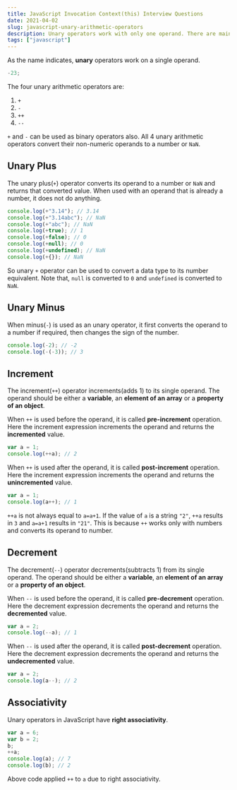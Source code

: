 ```yaml
---
title: JavaScript Invocation Context(this) Interview Questions
date: 2021-04-02
slug: javascript-unary-arithmetic-operators
description: Unary operators work with only one operand. There are mainly 4 unary arithmetic operators.
tags: ["javascript"]
---
```


As the name indicates, **unary** operators work on a single operand.

```javascript
-23;
```

The four unary arithmetic operators are:

1. `+`
2. `-`
3. `++`
4. `--`

`+` and `-` can be used as binary operators also. All 4 unary arithmetic operators convert their non-numeric operands to a number or `NaN`.

## Unary Plus

The unary plus(`+`) operator converts its operand to a number or `NaN` and returns that converted value. When used with an operand that is already a number, it does not do anything.

```javascript
console.log(+"3.14"); // 3.14
console.log(+"3.14abc"); // NaN
console.log(+"abc"); // NaN
console.log(+true); // 1
console.log(+false); // 0
console.log(+null); // 0
console.log(+undefined); // NaN
console.log(+{}); // NaN
```

So unary `+` operator can be used to convert a data type to its number equivalent. Note that, `null` is converted to `0` and `undefined` is converted to `NaN`.

## Unary Minus

When minus(`-`) is used as an unary operator, it first converts the operand to a number if required, then changes the sign of the number.

```javascript
console.log(-2); // -2
console.log(-(-3)); // 3
```

## Increment

The increment(`++`) operator increments(adds 1) to its single operand. The operand should be either a **variable**, an **element of an array** or a **property of an object**.

When `++` is used before the operand, it is called **pre-increment** operation. Here the increment expression increments the operand and returns the **incremented** value.

```javascript
var a = 1;
console.log(++a); // 2
```

When `++` is used after the operand, it is called **post-increment** operation. Here the increment expression increments the operand and returns the **unincremented** value.

```javascript
var a = 1;
console.log(a++); // 1
```

`++a` is not always equal to `a=a+1`. If the value of `a` is a string `"2"`, `++a` results in `3` and `a=a+1` results in `"21"`. This is because `++` works only with numbers and converts its operand to number.

## Decrement

The decrement(`--`) operator decrements(subtracts 1) from its single operand. The operand should be either a **variable**, an **element of an array** or a **property of an object**.

When `--` is used before the operand, it is called **pre-decrement** operation. Here the decrement expression decrements the operand and returns the **decremented** value.

```javascript
var a = 2;
console.log(--a); // 1
```

When `--` is used after the operand, it is called **post-decrement** operation. Here the decrement expression decrements the operand and returns the **undecremented** value.

```javascript
var a = 2;
console.log(a--); // 2
```

## Associativity

Unary operators in JavaScript have **right associativity**.

```javascript
var a = 6;
var b = 2;
b;
++a;
console.log(a); // 7
console.log(b); // 2
```

Above code applied `++` to `a` due to right associativity.
